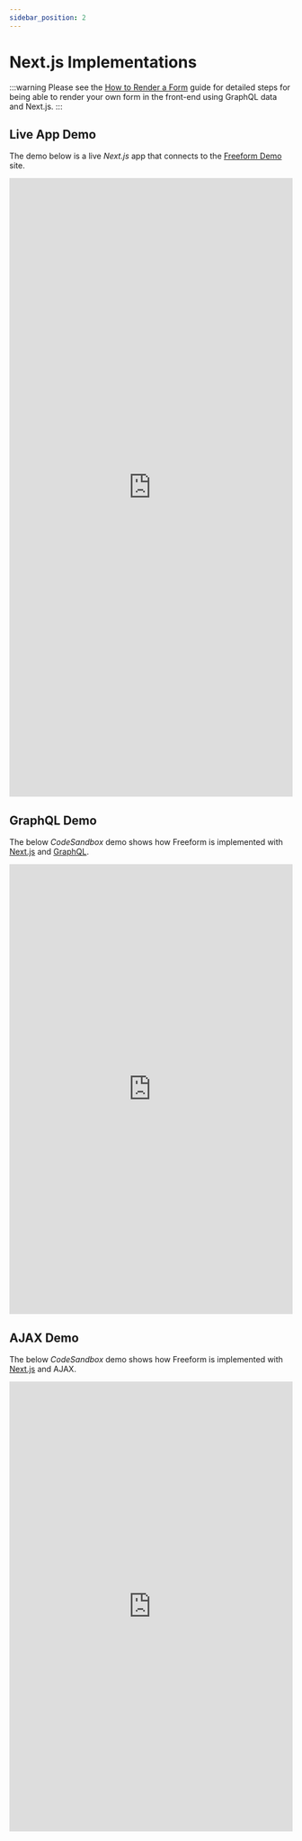 ```yaml
---
sidebar_position: 2
---
```



# Next.js Implementations

:::warning
Please see the [How to Render a Form](../../../headless/graphql#how-to-render-a-form) guide for detailed steps for being able to render your own form in the front-end using GraphQL data and Next.js.
:::

## Live App Demo

The demo below is a live _Next.js_ app that connects to the [Freeform Demo](https://demo.solspace.net/craft/freeform-demo/) site.

<iframe
  title="App Demo"
  id="app-demo"
  src="https://4x7ndh-3000.csb.app/"
  scrolling="yes"
  height="1100px"
  width="100%"
  class="app-demo"
  frameborder="0"
></iframe>

## GraphQL Demo<BadgeGroup><Badge type="lite" text="Lite" /><Badge type="pro" text="Pro" /></BadgeGroup>

The below _CodeSandbox_ demo shows how Freeform is implemented with [Next.js](https://react.dev/) and [GraphQL](../../../headless/graphql).

<iframe
  title="Next.js + GraphQL CodeSandbox Demo"
  id="codesandbox-graphql"
  src="https://codesandbox.io/p/github/solspace/craft-freeform-demo-nextjs-graphql/"
  scrolling="yes"
  height="800px"
  width="100%"
  class="app-demo"
  frameborder="0"
></iframe>

## AJAX Demo

The below _CodeSandbox_ demo shows how Freeform is implemented with [Next.js](https://react.dev/) and AJAX.

<iframe
  title="Next.js + AJAX CodeSandbox Demo"
  id="codesandbox-ajax"
  src="https://codesandbox.io/p/github/solspace/craft-freeform-demo-nextjs-ajax/"
  scrolling="yes"
  height="800px"
  width="100%"
  class="app-demo"
  frameborder="0"
></iframe>
